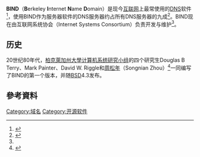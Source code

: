 {{noteTA|G1=IT|G2=FL}}
{{Infobox Software
|  name = BIND
|  released = {{Start date and age|1986|6|df=y}}
|  caption =
|  developer = {{link-en|互联网系统协会|Internet Systems Consortium}}
|  latest_release_version = {{LSR/wikidata}}
|  latest_release_date =
|  latest preview version = {{LPR}}
|  latest preview date =
|  operating_system = {{wikidata|properties|linked|references|edit|P306|sep%s=<br/>}}
|  genre = {{wikidata|properties|linked|references|edit|P31|sep%s=<br/>}}
|  website = {{Official URL}}
}}

'''BIND'''（'''B'''erkeley '''I'''nternet '''N'''ame '''D'''omain）是现今[[互联网|互联网]]上最常使用的[[域名系统|DNS]]软件<ref>{{cite web
|website=成功大學分散式系統實驗室
|title=BIND 介紹
|url=http://turtle.ee.ncku.edu.tw/~tung/dns/bind_conf.html |accessdate=2008-09-19 |deadurl=yes |archiveurl=https://archive.is/19991115191559/http://turtle.ee.ncku.edu.tw/~tung/dns/bind_conf.html
|archivedate=1999-11-15 }}</ref>，使用BIND作为服务器软件的DNS服务器约占所有DNS服务器的九成<ref name="twnic">{{cite web|publisher=TWNIC|title=Bind 簡介|url=http://dns-learning.twnic.net.tw/bind/intro1.html|url-status=live|access-date=2021-10-14|archive-url= https://web.archive.org/web/20081002012832/http://dns-learning.twnic.net.tw/bind/intro1.html|archive-date=2008-10-02}}</ref>。BIND现在由互联网系统协会（Internet Systems Consortium）负责开发与维护<ref name="twnic" />。

== 历史 ==
20世纪80年代，[[柏克萊加州大學|柏克萊加州大學]][[计算机系统研究小组|计算机系统研究小组]]的四个研究生Douglas B Terry、Mark Painter、David W. Riggle和[[周松年|周松年]]（Songnian Zhou）<ref>{{cite web|title= The Berkeley Internet Name Domain Server|author1=Terry, Douglas B|author2=Painter, Mark|author3=Riggle, David W.|author4=Zhou, Songnian|url= https://portal.acm.org/citation.cfm?id=894488&dl=ACM&coll=portal |date=1984-01|publisher= University of California at Berkeley}}</ref>一同编写了BIND的第一个版本，并随[[BSD|BSD]]4.3发布。

== 參考資料 ==
{{reflist}}

[[Category:域名|Category:域名]]
[[Category:开源软件|Category:开源软件]]